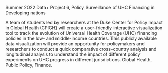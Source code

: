 Summer 2022 Data+ Project 6, Policy Surveillance of UHC Financing in Developing nations

A team of students led by researchers at the Duke Center for Policy Impact in Global Health (CPIGH) will create a user-friendly interactive visualization tool to track the evolution of Universal Health Coverage (UHC) financing policies in the low- and middle-income countries. This publicly available data visualization will provide an opportunity for policymakers and researchers to conduct a quick comparative cross-country analysis and longitudinal analysis to understand the impact of different policy experiments on UHC progress in different jurisdictions. Global Health, Public Policy, Finance.
